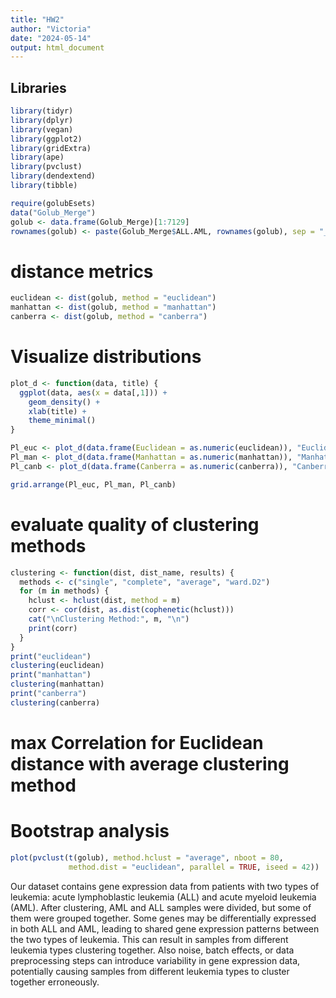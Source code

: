 ---
title: "HW2"
author: "Victoria"
date: "2024-05-14"
output: html_document
---

## Libraries
```{r}
library(tidyr)
library(dplyr)
library(vegan)
library(ggplot2)
library(gridExtra)
library(ape)
library(pvclust)
library(dendextend)
library(tibble)
```


```{r}
require(golubEsets)
data("Golub_Merge")
golub <- data.frame(Golub_Merge)[1:7129]
rownames(golub) <- paste(Golub_Merge$ALL.AML, rownames(golub), sep = "_")
```
# distance metrics

```{r}
euclidean <- dist(golub, method = "euclidean")
manhattan <- dist(golub, method = "manhattan")
canberra <- dist(golub, method = "canberra")
```

# Visualize distributions
```{r}
plot_d <- function(data, title) {
  ggplot(data, aes(x = data[,1])) +
    geom_density() +
    xlab(title) +
    theme_minimal()
}
```

```{r}

Pl_euc <- plot_d(data.frame(Euclidean = as.numeric(euclidean)), "Euclidean Distance")
Pl_man <- plot_d(data.frame(Manhattan = as.numeric(manhattan)), "Manhattan Distance")
Pl_canb <- plot_d(data.frame(Canberra = as.numeric(canberra)), "Canberra Distance")

grid.arrange(Pl_euc, Pl_man, Pl_canb)
```

# evaluate quality of clustering methods
```{r}
clustering <- function(dist, dist_name, results) {
  methods <- c("single", "complete", "average", "ward.D2")
  for (m in methods) {
    hclust <- hclust(dist, method = m)
    corr <- cor(dist, as.dist(cophenetic(hclust)))
    cat("\nClustering Method:", m, "\n")
    print(corr)
  }
}
print("euclidean")
clustering(euclidean)
print("manhattan")
clustering(manhattan)
print("canberra")
clustering(canberra)

```
# max Correlation for Euclidean distance with average clustering method

# Bootstrap analysis
```{r}

plot(pvclust(t(golub), method.hclust = "average", nboot = 80, 
             method.dist = "euclidean", parallel = TRUE, iseed = 42))
```

Our dataset contains gene expression data from patients with two types of leukemia: acute lymphoblastic leukemia (ALL) and acute myeloid leukemia (AML). After clustering, AML and ALL samples were divided, but some of them were grouped together. 
Some genes may be differentially expressed in both ALL and AML, leading to shared gene expression patterns between the two types of leukemia. This can result in samples from different leukemia types clustering together. 
Also noise, batch effects, or data preprocessing steps can introduce variability in gene expression data, potentially causing samples from different leukemia types to cluster together erroneously.




